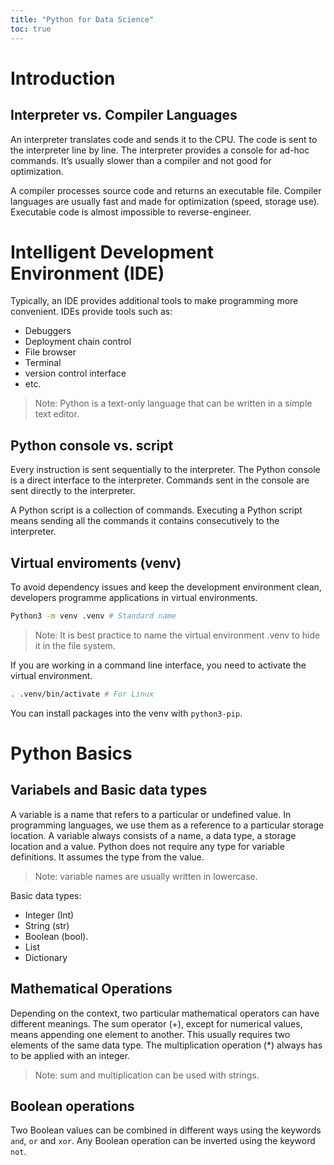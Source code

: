 ```yaml
---
title: "Python for Data Science"
toc: true
---
```


# Introduction

## Interpreter vs. Compiler Languages

An interpreter translates code and sends it to the CPU. The code is sent to the interpreter line by line. The interpreter provides a console for ad-hoc commands. It's usually slower than a compiler and not good for optimization.

A compiler processes source code and returns an executable file. Compiler languages are usually fast and made for optimization (speed, storage use). Executable code is almost impossible to reverse-engineer.

# Intelligent Development Environment (IDE)

Typically, an IDE provides additional tools to make programming more convenient. IDEs provide tools such as:

- Debuggers
- Deployment chain control
- File browser
- Terminal
- version control interface
- etc.

> Note: Python is a text-only language that can be written in a simple text editor.

## Python console vs. script

Every instruction is sent sequentially to the interpreter. The Python console is a direct interface to the interpreter. Commands sent in the console are sent directly to the interpreter.

A Python script is a collection of commands. Executing a Python script means sending all the commands it contains consecutively to the interpreter.

## Virtual enviroments (venv)

To avoid dependency issues and keep the development environment clean, developers programme applications in virtual environments.

```bash
Python3 -m venv .venv # Standard name
```

> Note: It is best practice to name the virtual environment .venv to hide it in the file system.

If you are working in a command line interface, you need to activate the virtual environment.

```bash
. .venv/bin/activate # For Linux
```

You can install packages into the venv with `python3-pip`.

# Python Basics

## Variabels and Basic data types

A variable is a name that refers to a particular or undefined value. In programming languages, we use them as a reference to a particular storage location. A variable always consists of a name, a data type, a storage location and a value. Python does not require any type for variable definitions. It assumes the type from the value.

> Note: variable names are usually written in lowercase.

Basic data types:

- Integer (Int)
- String (str)
- Boolean (bool).
- List
- Dictionary

## Mathematical Operations

Depending on the context, two particular mathematical operators can have different meanings. The sum operator ($+$), except for numerical values, means appending one element to another. This usually requires two elements of the same data type. The multiplication operation ($*$) always has to be applied with an integer.

> Note: sum and multiplication can be used with strings.

## Boolean operations

Two Boolean values can be combined in different ways using the keywords `and`, `or` and `xor`. Any Boolean operation can be inverted using the keyword `not`.
